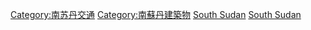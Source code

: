 {{Commonscat|Airports in South Sudan}}

[[Category:南苏丹交通|Category:南苏丹交通]]
[[Category:南蘇丹建築物|Category:南蘇丹建築物]]
[[Category:非洲各國機場|South Sudan]]
[[Category:各国机场|South Sudan]]